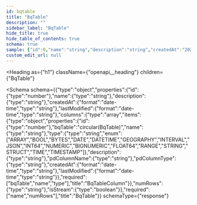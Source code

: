 ```yaml
---
id: bqtable
title: "BqTable"
description: ""
sidebar_label: "BqTable"
hide_title: true
hide_table_of_contents: true
schema: true
sample: {"id":0,"name":"string","description":"string","createdAt":"2024-07-29T15:51:28.071Z","lastModified":"2024-07-29T15:51:28.071Z","columns":[{"id":0,"name":"string","type":"ARRAY","description":"string","pdColumnName":"string","pdColumnType":"string","createdAt":"2024-07-29T15:51:28.071Z","lastModified":"2024-07-29T15:51:28.071Z"}],"numRows":"string","isStream":true}
custom_edit_url: null
---
```



<Heading
  as={"h1"}
  className={"openapi__heading"}
  children={"BqTable"}
>
</Heading>





<Schema
  schema={{"type":"object","properties":{"id":{"type":"number"},"name":{"type":"string"},"description":{"type":"string"},"createdAt":{"format":"date-time","type":"string"},"lastModified":{"format":"date-time","type":"string"},"columns":{"type":"array","items":{"type":"object","properties":{"id":{"type":"number"},"bqTable":"circular(BqTable)","name":{"type":"string"},"type":{"type":"string","enum":["ARRAY","BOOL","BYTES","DATE","DATETIME","GEOGRAPHY","INTERVAL","JSON","INT64","NUMERIC","BIGNUMERIC","FLOAT64","RANGE","STRING","STRUCT","TIME","TIMESTAMP"]},"description":{"type":"string"},"pdColumnName":{"type":"string"},"pdColumnType":{"type":"string"},"createdAt":{"format":"date-time","type":"string"},"lastModified":{"format":"date-time","type":"string"}},"required":["bqTable","name","type"],"title":"BqTableColumn"}},"numRows":{"type":"string"},"isStream":{"type":"boolean"}},"required":["name","numRows"],"title":"BqTable"}}
  schemaType={"response"}
>
  
</Schema>
            